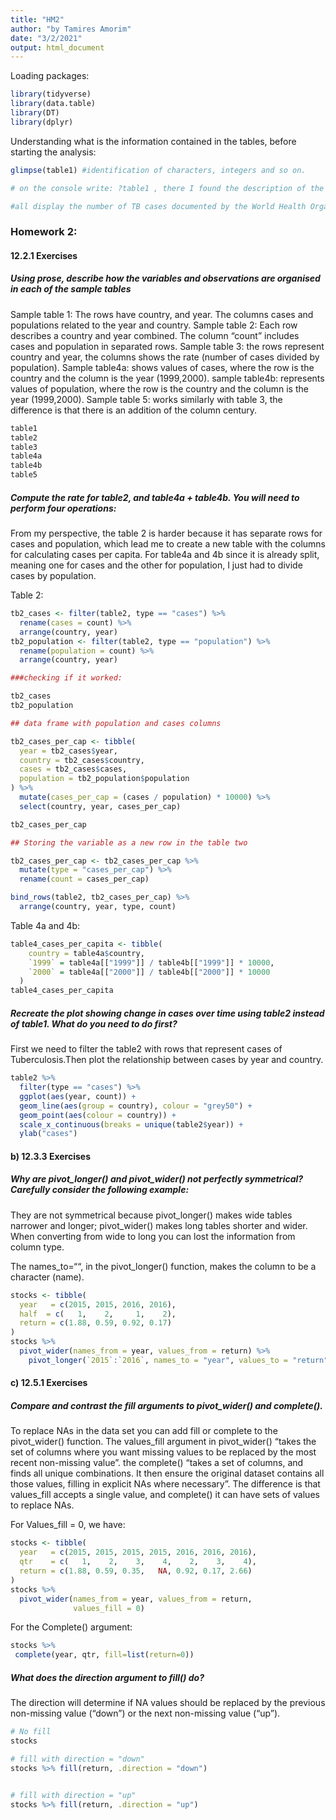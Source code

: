 ```yaml
---
title: "HM2"
author: "by Tamires Amorim"
date: "3/2/2021"
output: html_document
---
```


Loading packages:

```r
library(tidyverse)
library(data.table)
library(DT)
library(dplyr)
```

Understanding what is the information contained in the tables, before starting the analysis: 
```r
glimpse(table1) #identification of characters, integers and so on.

# on the console write: ?table1 , there I found the description of the data in all the tables

#all display the number of TB cases documented by the World Health Organization in Afghanistan, Brazil, and China between 1999 and 2000. The data contains values associated with four variables (country, year, cases, and population), but each table organizes the values in a different layout.

```

### Homework 2:

#### 12.2.1 Exercises 

##### Using prose, describe how the variables and observations are organised in each of the sample tables
Sample table 1: The rows have country, and year. The columns cases and populations related to the year and country.
Sample table 2: Each row describes a country and year combined. The column "count" includes cases and population in separated rows.
Sample table 3: the rows represent country and year, the columns shows the rate (number of cases divided by population).
Sample table4a: shows values of cases, where the row is the country and the column is the year (1999,2000).
sample table4b: represents values of population, where the row is the country and the column is the year (1999,2000).
Sample table 5: works similarly with table 3, the difference is that there is an addition of the column century.

```r
table1
table2
table3
table4a
table4b
table5
```
##### Compute the rate for table2, and table4a + table4b. You will need to perform four operations:
From my perspective, the table 2 is harder because it has separate rows for cases and population, which lead me to create a new table with the columns for calculating cases per capita. For table4a and 4b since it is already split, meaning one for cases and the other for population, I just had to divide cases by population. 

Table 2:
```r
tb2_cases <- filter(table2, type == "cases") %>%
  rename(cases = count) %>%
  arrange(country, year)
tb2_population <- filter(table2, type == "population") %>%
  rename(population = count) %>%
  arrange(country, year)

###checking if it worked:

tb2_cases
tb2_population
```

```r
## data frame with population and cases columns 

tb2_cases_per_cap <- tibble(
  year = tb2_cases$year,
  country = tb2_cases$country,
  cases = tb2_cases$cases,
  population = tb2_population$population
) %>%
  mutate(cases_per_cap = (cases / population) * 10000) %>%
  select(country, year, cases_per_cap)

tb2_cases_per_cap
```

```r
## Storing the variable as a new row in the table two

tb2_cases_per_cap <- tb2_cases_per_cap %>%
  mutate(type = "cases_per_cap") %>%
  rename(count = cases_per_cap)

bind_rows(table2, tb2_cases_per_cap) %>%
  arrange(country, year, type, count)
```


Table 4a and 4b:
```r
table4_cases_per_capita <- tibble(
    country = table4a$country,
    `1999` = table4a[["1999"]] / table4b[["1999"]] * 10000,
    `2000` = table4a[["2000"]] / table4b[["2000"]] * 10000
  )
table4_cases_per_capita
```

##### Recreate the plot showing change in cases over time using table2 instead of table1. What do you need to do first?

First we need to filter the table2 with rows that represent cases of Tuberculosis.Then plot the relationship between cases by year and country. 
```r
table2 %>%
  filter(type == "cases") %>%
  ggplot(aes(year, count)) +
  geom_line(aes(group = country), colour = "grey50") +
  geom_point(aes(colour = country)) +
  scale_x_continuous(breaks = unique(table2$year)) +
  ylab("cases")
```

#### b) 12.3.3 Exercises

##### Why are pivot_longer() and pivot_wider() not perfectly symmetrical? Carefully consider the following example:
They are not symmetrical because pivot_longer() makes wide tables narrower and longer; pivot_wider() makes long tables shorter and wider. When converting from wide to long you can lost the information from column type. 

The names_to="", in the pivot_longer() function, makes the column to be a character (name).

```r
stocks <- tibble(
  year   = c(2015, 2015, 2016, 2016),
  half  = c(   1,    2,     1,    2),
  return = c(1.88, 0.59, 0.92, 0.17)
)
stocks %>% 
  pivot_wider(names_from = year, values_from = return) %>% 
    pivot_longer(`2015`:`2016`, names_to = "year", values_to = "return")
```
#### c) 12.5.1 Exercises

##### Compare and contrast the fill arguments to pivot_wider() and complete().
To replace NAs in the data set you can add fill or complete to the pivot_wider() function. The values_fill argument in pivot_wider() "takes the set of columns where you want missing values to be replaced by the most recent non-missing value". the complete() "takes a set of columns, and finds all unique combinations. It then ensure the original dataset contains all those values, filling in explicit NAs where necessary". The difference is that values_fill accepts a single value, and complete() it can have sets of values to replace NAs.

For Values_fill = 0, we have:
```r
stocks <- tibble(
  year   = c(2015, 2015, 2015, 2015, 2016, 2016, 2016),
  qtr    = c(   1,    2,    3,    4,    2,    3,    4),
  return = c(1.88, 0.59, 0.35,   NA, 0.92, 0.17, 2.66)
)
stocks %>% 
  pivot_wider(names_from = year, values_from = return,
              values_fill = 0)
```
For the Complete() argument:
```r
stocks %>% 
 complete(year, qtr, fill=list(return=0))
```

##### What does the direction argument to fill() do?

The direction will determine if NA values should be replaced by the previous non-missing value ("down") or the next non-missing value ("up").
```r
# No fill
stocks

# fill with direction = "down"
stocks %>% fill(return, .direction = "down")


# fill with direction = "up"
stocks %>% fill(return, .direction = "up")
```



